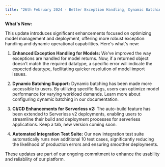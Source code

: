 ```yaml
---
title: "26th February 2024 - Better Exception Handling, Dynamic Batching Support and more."
---
```


**What's New:**

This update introduces significant enhancements focused on optimizing model management and deployment, offering more robust exception handling and dynamic operational capabilities. Here's what's new:

1.  **Enhanced Exception Handling for Models:** We've improved the way exceptions are handled for model returns. Now, if a returned object doesn't match the required datatype, a specific error will indicate the expected datatype, facilitating quicker resolution of model import issues.

2.  **Dynamic Batching Support:** Dynamic batching has been made more accessible to users. By utilizing specific flags, users can optimize model performance for varying workload demands. Learn more about configuring dynamic batching in our documentation.

3.  **CI/CD Enhancements for Serverless v2:** The auto-build feature has been extended to Serverless v2 deployments, enabling users to streamline their build and deployment processes for serverless applications. Keep a tab, new version coming soon.

4.  **Automated Integration Test Suite:** Our new integration test suite automatically runs new additional 10 test cases, significantly reducing the likelihood of production errors and ensuring smoother deployments.

These updates are part of our ongoing commitment to enhance the usability and reliability of our platform.